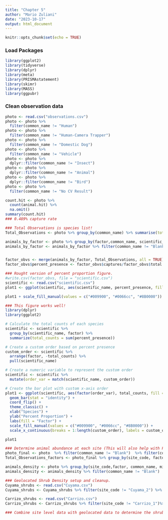 ```yaml
---
title: "Chapter 5"
author: "Mario Zuliani"
date: "2023-10-17"
output: html_document
---
```


```r
knitr::opts_chunk$set(echo = TRUE)
```

### Load Packages
```r
library(ggplot2)
library(tidyverse)
library(dplyr)
library(meta)
library(PRISMAstatement)
library(skimr)
library(MASS)
library(ggpubr)
```
### Clean observation data
```r
photo <- read.csv("observations.csv")
photo <- photo %>%
  filter(common_name != "Human")
photo <- photo %>%
  filter(common_name != "Human-Camera Trapper")
photo <- photo %>%
  filter(common_name != "Domestic Dog")
photo <- photo %>%
  filter(common_name != "Vehicle")
photo <- photo %>%
  dplyr::filter(common_name != "Insect")
photo <- photo %>%
  dplyr::filter(common_name != "Animal")
photo <- photo %>%
  dplyr::filter(common_name != "Bird")
photo <- photo %>%
  filter(common_name != "No CV Result")

count.hit <- photo %>%
  count(animal.hit) %>%
  na.omit()
summary(count.hit)
### 0.489% capture rate
```
```r
### Total Observations is species list!
Total_Observations <- photo %>% group_by(common_name) %>% summarise(total = sum(animal.hit)) %>% filter(common_name != "Blank")  %>% filter(common_name != "No CV Result") %>% filter(common_name != "Mammal")

animals_by_factor <- photo %>% group_by(factor,common_name, scientific_name) %>% summarise(captures = sum(animal.hit))
animals_by_factor <- animals_by_factor %>% filter(common_name != "Blank")  %>% filter(common_name != "No CV Result")


factor_obvs <- merge(animals_by_factor, Total_Observations, all = TRUE)
factor_obvs$percent_presence <- factor_obvs$captures/factor_obvs$total
```
```r
### Rought version of percent proportion figure.
#write.csv(factor_obvs, file = "scientific.csv")
scientific <- read.csv("scientific.csv")
plot1 <- ggplot(scientific, aes(scientific_name, percent_presence, fill = factor)) + geom_bar(stat = "identity") + coord_flip() + theme_classic() + scale_x_discrete(limits=rev) + xlab("Species") + ylab("Percent Proportion") + labs(fill = "factor")

plot1 + scale_fill_manual(values = c("#009900", "#0066cc", "#8B0000")) + scale_x_discrete(limits = rev(levels(factor_obvs$scientific_name))) 
```
```r
### This figure works well!
library(dplyr)
library(ggplot2)

# Calculate the total counts of each species
scientific <- scientific %>%
  group_by(scientific_name, factor) %>%
  summarize(total_counts = sum(percent_presence))

# Create a custom order based on percent presence
custom_order <- scientific %>%
  arrange(factor, -total_counts) %>%
  pull(scientific_name)

# Create a numeric variable to represent the custom order
scientific <- scientific %>%
  mutate(order_var = match(scientific_name, custom_order))

# Create the bar plot with custom x-axis order
plot1 <- ggplot(scientific, aes(factor(order_var), total_counts, fill = factor)) +
  geom_bar(stat = "identity") +
  coord_flip() +
  theme_classic() +
  xlab("Species") +
  ylab("Percent Proportion") +
  labs(fill = "Factor") +
  scale_fill_manual(values = c("#009900", "#0066cc", "#8B0000")) +
  scale_x_continuous(breaks = 1:length(custom_order), labels = custom_order) + scale_x_discrete(labels = custom_order)

plot1
```
```r
### Determine animal abundance at each site (This will also help with PCOA)
photo_final <- photo  %>% filter(common_name != "Blank")  %>% filter(common_name != "No CV Result") %>% filter(common_name != "Mammal")
Total_Observations_factors <- photo_final %>% group_by(site_code, factor) %>% summarise(total = sum(animal.hit))
```

```r
animals_density <- photo %>% group_by(site_code,factor, common_name, microsite_number) %>% summarise(captures = sum(animal.hit))
animals_density <- animals_density %>% filter(common_name != "Blank")
```


```r
### Geolocated Shrub Density setup and cleanup.
Cuyama_shrubs <- read.csv("Cuyama.csv")
Cuyama_shrubs <- Cuyama_shrubs %>% filter(site_code != "Cuyama_2") %>% filter(site_code != "Cuyama_4") %>% filter(site_code != "Cuyama_5") %>% filter(site_code != "Cuyama_6")

Carrizo_shrubs <- read.csv("Carrizo.csv")
Carrizo_shrubs <- Carrizo_shrubs %>% filter(site_code != "Carrizo_1")%>% filter(site_code != "Carrizo_2")%>% filter(site_code != "Carrizo_3")%>% filter(site_code != "Carrizo_4")%>% filter(site_code != "Carrizo_5")%>% filter(site_code != "Carrizo_6")%>% filter(site_code != "Carrizo_7")
```

```r
### Combine site level data with geolocated data to determine the shrub density around each mimic, shrub and open area. Use Lizard code!!!

```

